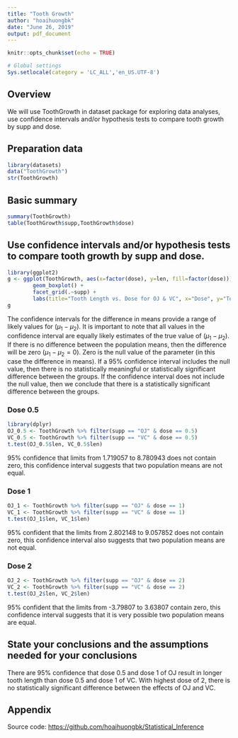 ```yaml
---
title: "Tooth Growth"
author: "hoaihuongbk"
date: "June 26, 2019"
output: pdf_document
---
```


```r
knitr::opts_chunk$set(echo = TRUE)
```

```r
# Global settings
Sys.setlocale(category = 'LC_ALL','en_US.UTF-8')
```

## Overview
We will use ToothGrowth in dataset package for exploring data analyses, use confidence intervals and/or hypothesis tests to compare tooth growth by supp and dose.

## Preparation data
```r
library(datasets)
data("ToothGrowth")
str(ToothGrowth)
```


## Basic summary
```r
summary(ToothGrowth)
table(ToothGrowth$supp,ToothGrowth$dose)
```

## Use confidence intervals and/or hypothesis tests to compare tooth growth by supp and dose. 
```r
library(ggplot2)
g <- ggplot(ToothGrowth, aes(x=factor(dose), y=len, fill=factor(dose))) +
        geom_boxplot() +
        facet_grid(.~supp) +
        labs(title="Tooth Length vs. Dose for OJ & VC", x="Dose", y="Tooth Length")
g
```

The confidence intervals for the difference in means provide a range of likely values for ($\mu_1-\mu_2$). It is important to note that all values in the confidence interval are equally likely estimates of the true value of ($\mu_1-\mu_2$). If there is no difference between the population means, then the difference will be zero ($\mu_1-\mu_2 = 0$). Zero is the null value of the parameter (in this case the difference in means). If a 95% confidence interval includes the null value, then there is no statistically meaningful or statistically significant difference between the groups. If the confidence interval does not include the null value, then we conclude that there is a statistically significant difference between the groups.

### Dose 0.5
```r
library(dplyr)
OJ_0.5 <- ToothGrowth %>% filter(supp == "OJ" & dose == 0.5)
VC_0.5 <- ToothGrowth %>% filter(supp == "VC" & dose == 0.5)
t.test(OJ_0.5$len, VC_0.5$len)
```

95% confidence that limits from 1.719057 to 8.780943 does not contain zero, this confidence interval suggests that two population means are not equal.

### Dose 1
```r
OJ_1 <- ToothGrowth %>% filter(supp == "OJ" & dose == 1)
VC_1 <- ToothGrowth %>% filter(supp == "VC" & dose == 1)
t.test(OJ_1$len, VC_1$len)
```

95% confident that the limits from 2.802148 to 9.057852 does not contain zero, this confidence interval also suggests that two population means are not equal.

### Dose 2
```r
OJ_2 <- ToothGrowth %>% filter(supp == "OJ" & dose == 2)
VC_2 <- ToothGrowth %>% filter(supp == "VC" & dose == 2)
t.test(OJ_2$len, VC_2$len)
```

95% confident that the limits from -3.79807 to 3.63807 contain zero, this confidence interval suggests that it is very possible two population means are equal.

## State your conclusions and the assumptions needed for your conclusions
There are 95% confidence that dose 0.5 and dose 1 of OJ result in longer tooth length than dose 0.5 and dose 1 of VC. With highest dose of 2, there is no statistically significant difference between the effects of OJ and VC.

## Appendix
Source code: [https://github.com/hoaihuongbk/Statistical_Inference](https://github.com/hoaihuongbk/Statistical_Inference)



